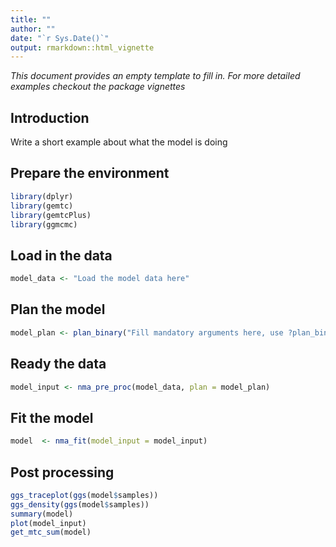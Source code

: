 ```yaml
---
title: ""
author: ""
date: "`r Sys.Date()`"
output: rmarkdown::html_vignette
---
```

_This document provides an empty template to fill in. For more detailed examples checkout the package vignettes_  
  
## Introduction
Write a short example about what the model is doing

## Prepare the environment
```r
library(dplyr)
library(gemtc)        
library(gemtcPlus)     
library(ggmcmc)  

```


## Load in the data
```r
model_data <- "Load the model data here"

```


## Plan the model 
```r
model_plan <- plan_binary("Fill mandatory arguments here, use ?plan_binary for details")
```

## Ready the data 
```r
model_input <- nma_pre_proc(model_data, plan = model_plan)

```


## Fit the model 
```r
model  <- nma_fit(model_input = model_input)
```


## Post processing
```r
ggs_traceplot(ggs(model$samples))
ggs_density(ggs(model$samples))
summary(model)
plot(model_input)
get_mtc_sum(model)
```
